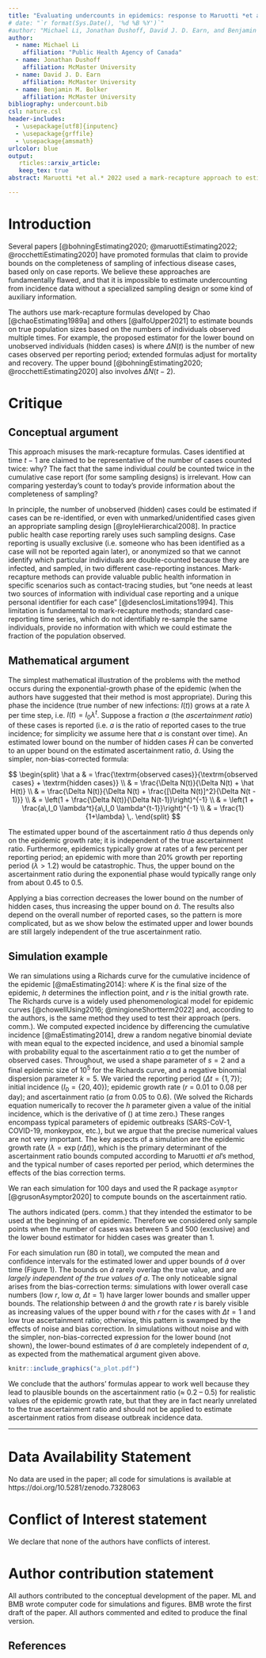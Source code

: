 ```yaml
---
title: "Evaluating undercounts in epidemics: response to Maruotti *et al.* 2022"
# date: "`r format(Sys.Date(), '%d %B %Y')`"
#author: "Michael Li, Jonathan Dushoff, David J. D. Earn, and Benjamin M. Bolker"
author:
  - name: Michael Li
    affiliation: "Public Health Agency of Canada"
  - name: Jonathan Dushoff
    affiliation: McMaster University
  - name: David J. D. Earn
    affiliation: McMaster University
  - name: Benjamin M. Bolker
    affiliation: McMaster University
bibliography: undercount.bib
csl: nature.csl 
header-includes:
  - \usepackage[utf8]{inputenc}
  - \usepackage{grffile}
  - \usepackage{amsmath}
urlcolor: blue
output: 
   rticles::arxiv_article:
   keep_tex: true
abstract: Maruotti *et al.* 2022 used a mark-recapture approach to estimate bounds on the true number of monkeypox infections in various countries. We show that such approaches are fundamentally flawed; it is impossible to estimate undercounting based solely on a single stream of reported cases. Simulations based on a Richards curve for cumulative incidence show that, for reasonable epidemic parameters, the proposed methods estimate bounds on the ascertainment ratio of $\approx 0.2-0.5$ roughly *independently* of the true ascertainment ratio. Based on such simulation results and corroborated by analytic proofs, we show that these methods should not be used to estimate undercounting or ascertainment ratios.

---
```


# Introduction

Several papers [@bohningEstimating2020; @maruottiEstimating2022; @rocchettiEstimating2020] have promoted formulas that claim to provide bounds on the completeness of sampling of infectious disease cases, based only on case reports. We believe these approaches are fundamentally flawed, and that it is impossible to estimate undercounting from incidence data without a specialized sampling design or some kind of auxiliary information.

The authors use mark-recapture formulas developed by Chao [@chaoEstimating1989a] and others [@alfoUpper2021] to estimate bounds on true population sizes based on the numbers of individuals observed multiple times.
For example, the proposed estimator for the lower bound on unobserved individuals (hidden cases) is 
\begin{equation*}
\hat H(t) = \Delta N(t) \frac{\Delta N(t) - 1}{\Delta N(t-1) + 1} \,,
\end{equation*}
where $\Delta N(t)$ is the number of new cases observed per reporting period; extended formulas adjust for mortality and recovery. The upper bound  [@bohningEstimating2020; @rocchettiEstimating2020] also involves $\Delta N(t-2)$.

# Critique

## Conceptual argument

This approach misuses the mark-recapture formulas. Cases identified at time $t-1$ are claimed to be representative of the number of cases counted twice: why? The fact that the same individual *could* be counted twice in the cumulative case report (for some sampling designs) is irrelevant. How can comparing yesterday's count to today's provide information about the completeness of sampling? 

In principle, the number of unobserved (hidden) cases could be estimated if cases can be re-identified, or even with unmarked/unidentified cases given an appropriate sampling design [@royleHierarchical2008]. 
In practice public health case reporting rarely uses such sampling designs. Case reporting is usually exclusive (i.e. someone who has been identified as a case will not be reported again later), or anonymized so that we cannot identify which particular individuals are double-counted because they are infected, and sampled, in two different case-reporting instances.  Mark-recapture methods can provide valuable public health information in specific scenarios such as contact-tracing studies, but "one needs at least two sources of information with individual case reporting and a unique personal identifier for each case" [@desenclosLimitations1994]. This limitation is fundamental to mark-recapture methods; standard case-reporting time series, which do not identifiably re-sample the same individuals, provide no information with which we could estimate the fraction of the population observed.

## Mathematical argument

The simplest mathematical illustration of the problems with the method occurs during the exponential-growth phase of the epidemic (when the authors have suggested that their method is most appropriate). During this phase the incidence (true number of new infections: $I(t)$) grows at a rate $\lambda$ per time step, i.e. $I(t) = I_0 \lambda^t$. Suppose a fraction $a$ (the *ascertainment ratio*) of these cases is reported (i.e. $a$ is the ratio of reported cases to the true incidence; for simplicity we assume here that $a$ is constant over time). An estimated lower bound on the number of hidden cases $\hat H$ can be converted to an upper bound on the estimated ascertainment ratio, $\hat a$. Using the simpler, non-bias-corrected formula:

$$
\begin{split}
\hat a & = \frac{\textrm{observed cases}}{\textrm{observed cases} + \textrm{hidden cases}} \\
& = \frac{\Delta N(t)}{\Delta N(t) + \hat H(t)} \\
& = \frac{\Delta N(t)}{\Delta N(t) + \frac{[\Delta N(t)]^2}{\Delta N(t - 1)}} \\
& = \left(1 + \frac{\Delta N(t)}{\Delta N(t-1)}\right)^{-1} \\
& = \left(1 + \frac{a\,I_0 \lambda^t}{a\,I_0 \lambda^{t-1}}\right)^{-1} \\
& = \frac{1}{1+\lambda} \,.
\end{split}
$$

The estimated upper bound of the ascertainment ratio $\hat a$ thus depends only on the epidemic growth rate; it is independent of the true ascertainment ratio. Furthermore, epidemics typically grow at rates of a few percent per reporting period; an epidemic with more than 20% growth per reporting period ($\lambda > 1.2$) would be catastrophic. Thus, the upper bound on the ascertainment ratio during the exponential phase would typically range only from about 0.45 to 0.5.

Applying a bias correction decreases the lower bound on the number of hidden cases, thus increasing the upper bound on $\hat a$. The results also depend on the overall number of reported cases, so the pattern is more complicated, but as we show below the estimated upper and lower bounds are still largely independent of the true ascertainment ratio.

## Simulation example

We ran simulations using a Richards curve for the cumulative incidence of the epidemic [@maEstimating2014]:
\begin{equation}
\textrm{cumulative incidence}\,(t) = 
\frac{K}{(1 + s\,e^{-s  r (t - h)})^{1 / s}},
\label{eq:richards}
\end{equation}
where $K$ is the final size of the epidemic, $h$ determines the inflection point, and $r$ is the initial growth rate.
The Richards curve is a widely used phenomenological model for epidemic curves [@chowellUsing2016; @mingioneShortterm2022] and, according to the authors, is the same method they used to test their approach  (pers. comm.). We computed expected incidence by differencing the cumulative incidence [@maEstimating2014], drew a random negative binomial deviate with  mean equal to the expected incidence, and used a binomial sample with probability equal to the ascertainment ratio $a$ to get the number of observed cases. Throughout, we used a shape parameter of $s=2$ and a final epidemic size of $10^5$ for the Richards curve, and a negative binomial dispersion parameter $k=5$. We varied the reporting period ($\Delta t = \{1, 7\}$); initial incidence ($I_0 = \{20, 40\}$); epidemic growth rate ($r$ =  0.01 to 0.08 per day); and ascertainment ratio ($a$ from 0.05 to 0.6). (We solved the Richards equation numerically to recover the $h$ parameter given a value of the initial incidence, which is the derivative of (\ref{eq:richards}) at time zero.) These ranges encompass typical parameters of epidemic outbreaks (SARS-CoV-1, COVID-19, monkeypox, etc.), but we argue that the precise numerical values are not very important. The key aspects of a simulation are the epidemic growth rate ($\lambda = \exp(r\Delta t)$), which is the primary determinant of the ascertainment ratio bounds computed according to Maruotti *et al*'s method, and the typical number of cases reported per period, which determines the effects of the bias correction terms.

We ran each simulation for 100 days and used the R package `asymptor` [@grusonAsymptor2020] to compute bounds on the ascertainment ratio. 

The authors indicated (pers. comm.) that they intended the estimator to be used at the beginning of an epidemic. Therefore we considered only sample points when the number of cases was between 5 and 500 (exclusive) and the lower bound estimator for hidden cases was greater than 1.

For each simulation run (80 in total), we computed the mean and confidence intervals for the estimated lower and upper bounds of $\hat a$ over time (Figure 1). The bounds on $\hat a$ rarely overlap the true value, and are *largely independent of the true values of $a$*. The only noticeable signal arises from the bias-correction terms: simulations with lower overall case numbers (low $r$, low $a$, $\Delta t = 1$) have larger lower bounds and smaller upper bounds. The relationship between $\hat a$ and the growth rate $r$ is barely visible as increasing values of the upper bound with $r$ for the cases with $\Delta t = 1$ and low true ascertainment ratio; otherwise, this pattern is swamped by the effects of noise and bias correction. In simulations without noise and with the simpler, non-bias-corrected expression for the lower bound (not shown), the lower-bound estimates of $\hat a$ are completely independent of $a$, as expected from the mathematical argument given above.

```r
knitr::include_graphics("a_plot.pdf")
```
We conclude that the authors' formulas appear to work well because they lead to plausible bounds on the ascertainment ratio ($\approx$ 0.2 -- 0.5) for realistic values of the epidemic growth rate, but that they are in fact nearly unrelated to the true ascertainment ratio and should not be applied to estimate ascertainment ratios from disease outbreak incidence data.

---

# Data Availability Statement

No data are used in the paper; all code for simulations is available at https://doi.org/10.5281/zenodo.7328063


# Conflict of Interest statement

We declare that none of the authors have conflicts of interest.

# Author contribution statement

All authors contributed to the conceptual development of the paper. ML and BMB wrote computer code for simulations and figures. BMB wrote the first draft of the paper. All authors commented and edited to produce the final version.


## References

